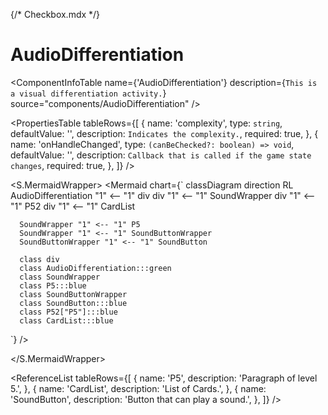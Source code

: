 {/* Checkbox.mdx */}



<Meta title="ApplicationModel/Components/Activities/Audio/AudioDifferentiation/docs" />

# AudioDifferentiation

<ComponentInfoTable
  name={'AudioDifferentiation'}
  description={`This is a visual differentiation activity.`}
  source="components/AudioDifferentiation"
/>

<PropertiesTable
  tableRows={[
    {
      name: 'complexity',
      type: `string`,
      defaultValue: '',
      description: `Indicates the complexity.`,
      required: true,
    },
    {
      name: 'onHandleChanged',
      type: `(canBeChecked?: boolean) => void`,
      defaultValue: '',
      description: `Callback that is called if the game state changes`,
      required: true,
    },
  ]}
/>

<S.MermaidWrapper>
<Mermaid
  chart={`
     classDiagram
     direction RL
      AudioDifferentiation "1" <-- "1" div
      div "1" <-- "1" SoundWrapper
      div "1" <-- "1" P52
      div "1" <-- "1" CardList

      SoundWrapper "1" <-- "1" P5
      SoundWrapper "1" <-- "1" SoundButtonWrapper
      SoundButtonWrapper "1" <-- "1" SoundButton

      class div
      class AudioDifferentiation:::green
      class SoundWrapper
      class P5:::blue
      class SoundButtonWrapper
      class SoundButton:::blue
      class P52["P5"]:::blue
      class CardList:::blue

`}
/>

</S.MermaidWrapper>

<ReferenceList
  tableRows={[
    {
      name: 'P5',
      description: 'Paragraph of level 5.',
    },
    {
      name: 'CardList',
      description: 'List of Cards.',
    },
    {
      name: 'SoundButton',
      description: 'Button that can play a sound.',
    },
  ]}
/>
